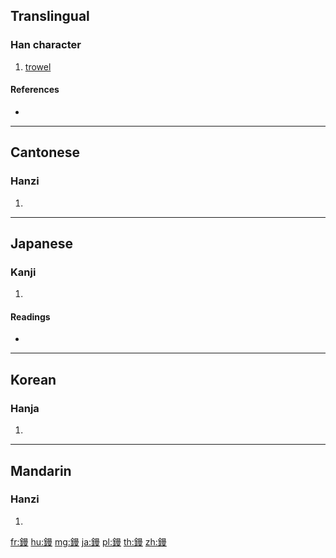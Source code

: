 {{character info/new}}
{{also|镘}}
==Translingual==

===Han character===
{{Han char|rn=167|rad=金|as=11|sn=19|four=86147|canj=CAWE}}

# [[trowel]]

====References====
* {{Han ref|kx=1320.050|dkj=40807|dj=1819.360|hdz=64248.130|uh=93DD|ud=37853|bh=C3EE|bd=50158}}

----

==Cantonese==

===Hanzi===
{{yue-hanzi|jyut=|y=maan6|sim=镘}}

# {{defn|lang=yue|sort=金11}}

----

==Japanese==

===Kanji===
{{ja-kanji|grade=|rs=金11}}

# {{defn|lang=ja|sort=金11}}

====Readings====
* {{ja-readings|on=[[まん]] (man)|kun=[[こて]] (kote)|nanori=}}

----

==Korean==

===Hanja===
{{ko-hanja|hangeul=만|eumhun=|rv=man|mr=man|y=man}}

# {{defn|lang=ko|sort=金11}}

----

==Mandarin==

===Hanzi===
{{cmn-hanzi|sim=镘|pin=[[lǘ]] ([[lü2]]), [[màn]] ([[man4]])|wg=lü<sup>2</sup>, man<sup>4</sup>}}

# {{defn|lang=cmn|sort=金11}}

[[fr:鏝]]
[[hu:鏝]]
[[mg:鏝]]
[[ja:鏝]]
[[pl:鏝]]
[[th:鏝]]
[[zh:鏝]]